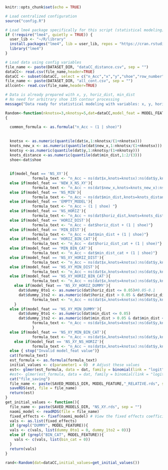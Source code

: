 ```r
knitr::opts_chunk$set(echo = TRUE)
```

```r
# Load centralized configuration
source("config.R")

# Load lme4 package specifically for this script (statistical modeling)
if (!require("lme4", quietly = TRUE)) {
  user_lib <- "~/R/library"
  install.packages("lme4", lib = user_lib, repos = "https://cran.rstudio.com/")
  library("lme4")
}
```

```r
# Load data using config variables
file_name <- paste(DATASET_DIR, "dataCC_distance.csv", sep = "")
dataCC<- read.csv(file_name,header=TRUE)
dataCC <- subset(dataCC, select = c("n_Acc","x","y","shoe","row_number","horiz_dist"))
file_name <- paste(DATASET_DIR, "all_cont.csv", sep = "")
allcont<- read.csv(file_name,header=TRUE)
```





```r
# Data is already prepared with x, y, horiz_dist, min_dist
# No need for arbitrary shoe 135 contour processing
message("Data ready for statistical modeling with variables: x, y, horiz_dist, min_dist")
```

```r
Random<-function(nknotsx=3,nknotsy=5,dat=dataCC,model_feat = MODEL_FEATURE, initial_values )
{
  
  common_formula <- as.formula("n_Acc ~ (1 | shoe)")
  
  
  knotsx <- as.numeric(quantile(dat$x,1:nknotsx/(1+nknotsx)))
  knots_new_x <- as.numeric(quantile(dat$new_x,1:nknotsx/(1+nknotsx)))
  knotsy <-as.numeric(quantile(dat$y,1:nknotsy/(1+nknotsy)))
  knots_distance <-as.numeric(quantile(dat$min_dist,1:2/(3)))
  shoe<-dat$shoe
  
  
  if(model_feat == 'NS_XY'){
            formula_text <- "n_Acc ~ ns(dat$x,knots=knotsx):ns(dat$y,knots=knotsy) + (1 | shoe) "}
  else if(model_feat == 'NEW_X_NS_XY'){
            formula_text <- "n_Acc ~ ns(dat$new_x,knots=knots_new_x):ns(dat$y,knots=knotsy) + (1 | shoe) "}
  else if(model_feat == 'NS_MIN'){
            formula_text <- "n_Acc ~ ns(dat$min_dist,knots=knots_distance) + (1 | shoe) "}
  else if(model_feat == 'EMPTY_MODEL'){
            formula_text <- "n_Acc ~ (1 | shoe) "}
  else if(model_feat == 'NS_HORIZ'){
            formula_text <- "n_Acc ~ ns(dat$horiz_dist,knots=knots_distance) + (1 | shoe) "}
  else if(model_feat == 'HORIZ_DIST'){
            formula_text <- "n_Acc ~ dat$horiz_dist + (1 | shoe)"}
  else if(model_feat == 'MIN_DIST'){
            formula_text <- "n_Acc ~ dat$min_dist + (1 | shoe)"}
  else if(model_feat == 'HORIZ_BIN_CAT'){
            formula_text <- "n_Acc ~ dat$horiz_dist_cat + (1 | shoe)"}
  else if(model_feat == 'MIN_BIN_CAT'){
            formula_text <- "n_Acc ~ dat$min_dist_cat + (1 | shoe)"}
  else if(model_feat == 'NS_XY_HORIZ_DIST'){
            formula_text <- "n_Acc ~ ns(dat$x,knots=knotsx):ns(dat$y,knots=knotsy) + dat$horiz_dist + (1 | shoe) "}
  else if(model_feat == 'NS_XY_MIN_DIST'){
            formula_text <- "n_Acc ~ ns(dat$x,knots=knotsx):ns(dat$y,knots=knotsy) + dat$min_dist + (1 | shoe) "}
  else if(model_feat == 'NS_XY_HORIZ_BIN_CAT'){
            formula_text <- "n_Acc ~ ns(dat$x,knots=knotsx):ns(dat$y,knots=knotsy) + dat$horiz_dist_cat + (1 | shoe) "}
    else if(model_feat == 'NS_XY_HORIZ_DUMMY'){
      dat$dummy_0to1 <- as.numeric(dat$horiz_dist <= 0.05)#0.05-0.1
      dat$dummy_1to2 <- as.numeric(dat$horiz_dist > 0.05 & dat$horiz_dist <= 0.1)
            formula_text <- "n_Acc ~ ns(dat$x,knots=knotsx):ns(dat$y,knots=knotsy) + dat$dummy_0to1 + dat$dummy_1to2 +  (1 | shoe) "
    }
  else if(model_feat == 'NS_XY_MIN_DUMMY'){
      dat$dummy_0to1 <- as.numeric(dat$min_dist <= 0.05)
      dat$dummy_1to2 <- as.numeric(dat$min_dist > 0.05 & dat$min_dist <= 0.1)
            formula_text <- "n_Acc ~ ns(dat$x,knots=knotsx):ns(dat$y,knots=knotsy) + dat$dummy_0to1 + dat$dummy_1to2 +  (1 | shoe) "
            }
  else if(model_feat == 'NS_XY_MIN_BIN_CAT'){
            formula_text <- "n_Acc ~ ns(dat$x,knots=knotsx):ns(dat$y,knots=knotsy) + dat$min_dist_cat + (1 | shoe) "}
    else if(model_feat == 'NS_XY_NS_HORIZ'){
            formula_text <- "n_Acc ~ ns(dat$x,knots=knotsx):ns(dat$y,knots=knotsy) + ns(dat$horiz_dist,knots=knots_distance) + (1 | shoe) "}
  else { stop("Invalid model_feat value")}
  cat(formula_text)
  est_formula <- as.formula(formula_text)  
  initial_values <- c(parameter1 = 0)  # Adjust these values
  est<- glmer(est_formula, data = dat, family = binomial(link = "logit"), control =glmerControl(optimizer="nlminbwrap"))#,  start = initial_values)
  #est<- glmer(est_formula, data = dat, family = binomial(link = "logit"), control =glmerControl(optimizer="bobyqa"))nlminbwrap
  cat("file_saving")
  file_name <- paste(SAVED_MODELS_DIR, MODEL_FEATURE,"_RELATIVE.rds", sep = "")
  saveRDS(est, file = file_name)
  return(est)
}
get_initial_values <- function(){
  file_name <- paste(SAVED_MODELS_DIR, "NS_XY.rds", sep = "")
  naomi_model <- readRDS(file = file_name)
  fixed_effects <- fixef(naomi_model) # View the fixed effects coefficients print(fixed_effects) 
  vals <- as.list(fixed_effects)
  if (grepl("DUMMY", MODEL_FEATURE)){ 
  vals <- c(vals, list(dummy_0to1 = 0, dummy_1to2 = 0))}
  else if (grepl("BIN_CAT", MODEL_FEATURE)){
    vals <- c(vals, list(bin_cat = 0))
  }
  return(vals) 
}

rand<-Random(dat=dataCC,initial_values=get_initial_values())
```


  
